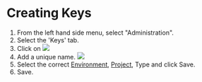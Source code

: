 # Creating Keys

1. From the left hand side menu, select "Administration". 
1. Select the 'Keys' tab.
1. Click on ![](/addkey.png)
1. Add a unique name.
![](/createkey.png)
1. Select the correct [Environment](/glossary#environment), [Project](/glossary#project), Type and click Save.
1. Save. 
